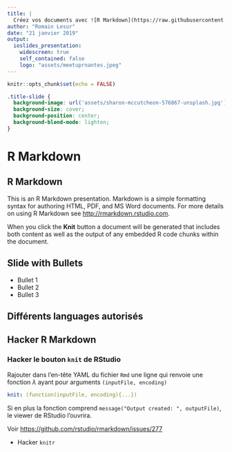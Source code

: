 ```yaml
---
title: |
  Créez vos documents avec ![R Markdown](https://raw.githubusercontent.com/rstudio/hex-stickers/master/PNG/rmarkdown.png){width=100 style="vertical-align: middle;"}
author: "Romain Lesur"
date: "21 janvier 2019"
output: 
  ioslides_presentation:
    widescreen: true
    self_contained: false
    logo: "assets/meetuprnantes.jpeg"
---
```


```r
knitr::opts_chunk$set(echo = FALSE)
```

```css
.title-slide {
  background-image: url('assets/sharon-mccutcheon-576867-unsplash.jpg');
  background-size: cover;
  background-position: center;
  background-blend-mode: lighten;
}
```


# R Markdown {data-background="assets/sharon-mccutcheon-576867-unsplash.jpg" data-background-size=cover}

## R Markdown

This is an R Markdown presentation. Markdown is a simple formatting syntax for authoring HTML, PDF, and MS Word documents. For more details on using R Markdown see <http://rmarkdown.rstudio.com>.

When you click the **Knit** button a document will be generated that includes both content as well as the output of any embedded R code chunks within the document.

## Slide with Bullets

- Bullet 1
- Bullet 2
- Bullet 3

## Différents languages autorisés


## Hacker R Markdown

### Hacker le bouton `knit` de RStudio

Rajouter dans l'en-tête YAML du fichier `Rmd` une ligne qui renvoie une fonction $\lambda$ ayant pour arguments `(inputFile, encoding)`

```yaml
knit: (function(inputFile, encoding){...})
```

Si en plus la fonction comprend `message("Output created: ", outputFile)`, le viewer de RStudio l'ouvrira.

Voir <https://github.com/rstudio/rmarkdown/issues/277>

- Hacker `knitr`
